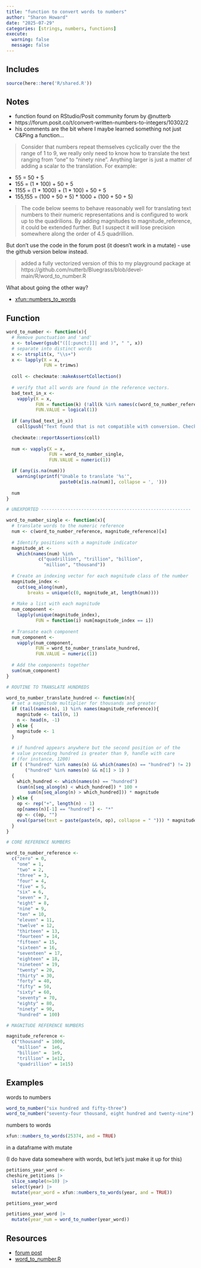```yaml
---
title: "function to convert words to numbers"
author: "Sharon Howard"
date: "2025-07-29"
categories: [strings, numbers, functions]
execute:
  warning: false
  message: false
---
```



## Includes

```r
source(here::here('R/shared.R'))
```

## Notes

- function found on RStudio/Posit community forum by @nutterb
- https://forum.posit.co/t/convert-written-numbers-to-integers/10302/2
- his comments are the bit where I maybe learned something not just C&Ping a function...

> Consider that numbers repeat themselves cyclically over the the range of 1 to 9, we really only need to know how to translate the text ranging from "one" to "ninety nine". Anything larger is just a matter of adding a scalar to the translation. For example:

- 55 = 50 + 5
- 155 = (1 * 100) + 50 + 5
- 1155 = (1 * 1000) + (1 * 100) + 50 + 5
- 155,155 = (100 + 50 + 5) * 1000 + (100 + 50 + 5)

> The code below seems to behave reasonably well for translating text numbers to their numeric representations and is configured to work up to the quadrilions. By adding magnitudes to magnitude_reference, it could be extended further. But I suspect it will lose precision somewhere along the order of 4.5 quadrillion. 

But don't use the code in the forum post (it doesn't work in a mutate) - use the github version below instead.

> added a fully vectorized version of this to my playground package at https://github.com/nutterb/Bluegrass/blob/devel-main/R/word_to_number.R

What about going the other way?

- [xfun::numbers_to_words](https://search.r-project.org/CRAN/refmans/xfun/html/numbers_to_words.html)


## Function

```r
word_to_number <- function(x){
  # Remove punctuation and 'and'
  x <- tolower(gsub("([[:punct:]]| and )", " ", x))
  # separate into distinct words
  x <- strsplit(x, "\\s+")
  x <- lapply(X = x,
              FUN = trimws)
  
  coll <- checkmate::makeAssertCollection()
  
  # verify that all words are found in the reference vectors.
  bad_text_in_x <- 
    vapply(X = x,
           FUN = function(k) (!all(k %in% names(c(word_to_number_reference, magnitude_reference)))),
           FUN.VALUE = logical(1))
  
  if (any(bad_text_in_x))
    coll$push("Text found that is not compatible with conversion. Check your spelling?")
  
  checkmate::reportAssertions(coll)
  
  num <- vapply(X = x,
                FUN = word_to_number_single,
                FUN.VALUE = numeric(1))

  if (any(is.na(num)))  
    warning(sprintf("Unable to translate '%s'", 
                    paste0(x[is.na(num)], collapse = ', ')))
  
  num
}

# UNEXPORTED --------------------------------------------------------

word_to_number_single <- function(x){
  # translate words to the numeric reference
  num <- c(word_to_number_reference, magnitude_reference)[x]
  
  # Identify positions with a magnitude indicator
  magnitude_at <- 
    which(names(num) %in% 
            c("quadrillion", "trillion", "billion",
              "million", "thousand"))
  
  # Create an indexing vector for each magnitude class of the number
  magnitude_index <- 
    cut(seq_along(num), 
        breaks = unique(c(0, magnitude_at, length(num))))
  
  # Make a list with each magnitude
  num_component <- 
    lapply(unique(magnitude_index),
           FUN = function(i) num[magnitude_index == i])
  
  # Transate each component
  num_component <- 
    vapply(num_component,
           FUN = word_to_number_translate_hundred,
           FUN.VALUE = numeric(1))
  
  # Add the components together
  sum(num_component)
}

# ROUTINE TO TRANSLATE HUNDREDS

word_to_number_translate_hundred <- function(n){
  # set a magnitude multiplier for thousands and greater
  if (tail(names(n), 1) %in% names(magnitude_reference)){
    magnitude <- tail(n, 1)
    n <- head(n, -1)
  } else {
    magnitude <- 1
  }
  
  # if hundred appears anywhere but the second position or of the
  # value preceding hundred is greater than 9, handle with care
  # (for instance, 1200)
  if ( ("hundred" %in% names(n) && which(names(n) == "hundred") != 2) ||
       ("hundred" %in% names(n) && n[1] > 1) )
  {
    which_hundred <- which(names(n) == "hundred")
    (sum(n[seq_along(n) < which_hundred]) * 100 + 
        sum(n[seq_along(n) > which_hundred])) * magnitude
  } else {
    op <- rep("+", length(n) - 1)
    op[names(n)[-1] == "hundred"] <- "*"
    op <- c(op, "")
    eval(parse(text = paste(paste(n, op), collapse = " "))) * magnitude
  }
}

# CORE REFERENCE NUMBERS

word_to_number_reference <- 
  c("zero" = 0,
    "one" = 1,
    "two" = 2,
    "three" = 3,
    "four" = 4,
    "five" = 5,
    "six" = 6,
    "seven" = 7,
    "eight" = 8,
    "nine" = 9,
    "ten" = 10,
    "eleven" = 11,
    "twelve" = 12,
    "thirteen" = 13,
    "fourteen" = 14,
    "fifteen" = 15,
    "sixteen" = 16,
    "seventeen" = 17,
    "eighteen" = 18,
    "nineteen" = 19,
    "twenty" = 20,
    "thirty" = 30,
    "forty" = 40,
    "fifty" = 50,
    "sixty" = 60,
    "seventy" = 70,
    "eighty" = 80,
    "ninety" = 90,
    "hundred" = 100)

# MAGNITUDE REFERENCE NUMBERS

magnitude_reference <- 
  c("thousand" = 1000,
    "million" =  1e6,
    "billion" =  1e9,
    "trillion" = 1e12,
    "quadrillion" = 1e15)
```


## Examples

words to numbers

```r
word_to_number("six hundred and fifty-three")
word_to_number("seventy-four thousand, eight hundred and twenty-nine")
```

numbers to words

```r
xfun::numbers_to_words(25374, and = TRUE)
```

in a dataframe with mutate

(I do have data somewhere with words, but let's just make it up for this)

```r
petitions_year_word <-
cheshire_petitions |>
  slice_sample(n=10) |>
  select(year) |>
  mutate(year_word = xfun::numbers_to_words(year, and = TRUE))

petitions_year_word
```


```r
petitions_year_word |>
  mutate(year_num = word_to_number(year_word))
```



## Resources

- [forum post](https://forum.posit.co/t/convert-written-numbers-to-integers/10302/2)
- [word_to_number.R](https://github.com/nutterb/Bluegrass/blob/devel-main/R/word_to_number.R)
